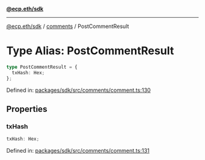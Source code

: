 [**@ecp.eth/sdk**](../../index.mdx)

***

[@ecp.eth/sdk](/sdk-reference/index.mdx) / [comments](/sdk-reference/comments/index.mdx) / PostCommentResult

# Type Alias: PostCommentResult

```ts
type PostCommentResult = {
  txHash: Hex;
};
```

Defined in: [packages/sdk/src/comments/comment.ts:130](https://github.com/ecp-eth/comments-monorepo/blob/main/packages/sdk/src/comments/comment.ts#L130)

## Properties

### txHash

```ts
txHash: Hex;
```

Defined in: [packages/sdk/src/comments/comment.ts:131](https://github.com/ecp-eth/comments-monorepo/blob/main/packages/sdk/src/comments/comment.ts#L131)
